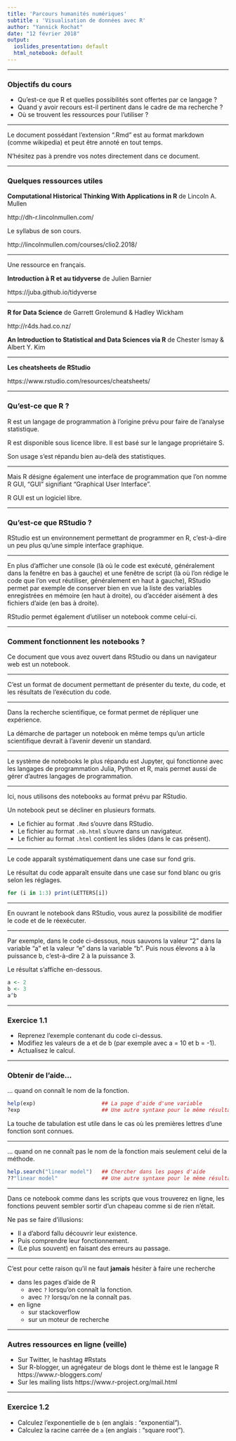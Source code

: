 ```yaml
---
title: 'Parcours humanités numériques'
subtitle : 'Visualisation de données avec R'
author: "Yannick Rochat"
date: "12 février 2018"
output:
  ioslides_presentation: default
  html_notebook: default
---
```


---

### Objectifs du cours

* Qu'est-ce que R et quelles possibilités sont offertes par ce langage ?
* Quand y avoir recours est-il pertinent dans le cadre de ma recherche ?
* Où se trouvent les ressources pour l'utiliser ?

---

Le document possédant l'extension ".Rmd" est au format markdown (comme wikipedia) et peut être annoté en tout temps.

N'hésitez pas à prendre vos notes directement dans ce document.

---

### Quelques ressources utiles

**Computational Historical Thinking With Applications in R** de Lincoln A. Mullen

http://dh-r.lincolnmullen.com/

Le syllabus de son cours.

http://lincolnmullen.com/courses/clio2.2018/

---

Une ressource en français.

**Introduction à R et au tidyverse** de Julien Barnier

https://juba.github.io/tidyverse

----

**R for Data Science** de Garrett Grolemund & Hadley Wickham

http://r4ds.had.co.nz/

**An Introduction to Statistical and Data Sciences via R** de Chester Ismay & Albert Y. Kim

----

**Les cheatsheets de RStudio**

https://www.rstudio.com/resources/cheatsheets/

----

### Qu'est-ce que R ? 

R est un langage de programmation à l'origine prévu pour faire de l'analyse statistique.

R est disponible sous licence libre. Il est basé sur le langage propriétaire S.

Son usage s'est répandu bien au-delà des statistiques.

---

Mais R désigne également une interface de programmation que l'on nomme R GUI, "GUI" signifiant "Graphical User Interface".

R GUI est un logiciel libre.

---

### Qu'est-ce que RStudio ?

RStudio est un environnement permettant de programmer en R, c'est-à-dire un peu plus qu'une simple interface graphique.

---

En plus d'afficher une console (là où le code est exécuté, généralement dans la fenêtre en bas à gauche) et une fenêtre de script (là où l'on rédige le code que l'on veut réutiliser, généralement en haut à gauche), RStudio permet par exemple de conserver bien en vue la liste des variables enregistrées en mémoire (en haut à droite), ou d'accéder aisément à des fichiers d'aide (en bas à droite).

RStudio permet également d'utiliser un notebook comme celui-ci.

---

### Comment fonctionnent les notebooks ?

Ce document que vous avez ouvert dans RStudio ou dans un navigateur web est un notebook.

---

C'est un format de document permettant de présenter du texte, du code, et les résultats de l'exécution du code.

---

Dans la recherche scientifique, ce format permet de répliquer une expérience.

La démarche de partager un notebook en même temps qu'un article scientifique devrait à l'avenir devenir un standard.

---

Le système de notebooks le plus répandu est Jupyter, qui fonctionne avec les langages de programmation Julia, Python et R, mais permet aussi de gérer d'autres langages de programmation.

---

Ici, nous utilisons des notebooks au format prévu par RStudio. 

Un notebook peut se décliner en plusieurs formats.

* Le fichier au format `.Rmd` s'ouvre dans RStudio. 
* Le fichier au format `.nb.html` s'ouvre dans un navigateur.
* Le fichier au format `.html` contient les slides (dans le cas présent).

---

Le code apparaît systématiquement dans une case sur fond gris.

Le résultat du code apparaît ensuite dans une case sur fond blanc ou gris selon les réglages.

```r
for (i in 1:3) print(LETTERS[i])
```


---

En ouvrant le notebook dans RStudio, vous aurez la possibilité de modifier le code et de le réexécuter.

---

Par exemple, dans le code ci-dessous, nous sauvons la valeur "2" dans la variable "a" et la valeur "e" dans la variable "b". Puis nous élevons a à la puissance b, c'est-à-dire 2 à la puissance 3. 

Le résultat s'affiche en-dessous.

```r
a <- 2
b <- 3
a^b
```

---

### Exercice 1.1

* Reprenez l'exemple contenant du code ci-dessus.
* Modifiez les valeurs de a et de b (par exemple avec a = 10 et b = -1).
* Actualisez le calcul.

---

### Obtenir de l'aide…

… quand on connaît le nom de la fonction.

```r
help(exp)                     ## La page d'aide d'une variable
?exp                          ## Une autre syntaxe pour le même résultat
```

La touche de tabulation est utile dans le cas où les premières lettres d'une fonction sont connues.

---

… quand on ne connaît pas le nom de la fonction mais seulement celui de la méthode.

```r
help.search("linear model")   ## Chercher dans les pages d'aide
??"linear model"              ## Une autre syntaxe pour le même résultat
```


---

Dans ce notebook comme dans les scripts que vous trouverez en ligne, les fonctions peuvent sembler sortir d'un chapeau comme si de rien n'était.

Ne pas se faire d'illusions: 

* Il a d'abord fallu découvrir leur existence.
* Puis comprendre leur fonctionnement.
* (Le plus souvent) en faisant des erreurs au passage.

---

C'est pour cette raison qu'il ne faut **jamais** hésiter à faire une recherche 

* dans les pages d'aide de R
  + avec `?` lorsqu'on connaît la fonction.
  + avec `??` lorsqu'on ne la connaît pas.
* en ligne 
  + sur stackoverflow
  + sur un moteur de recherche
  
---

### Autres ressources en ligne (veille)

* Sur Twitter, le hashtag #Rstats
* Sur R-blogger, un agrégateur de blogs dont le thème est le langage R https://www.r-bloggers.com/
* Sur les mailing lists https://www.r-project.org/mail.html 

---

### Exercice 1.2

* Calculez l'exponentielle de `b` (en anglais : "exponential").
* Calculez la racine carrée de `a` (en anglais : "square root").

